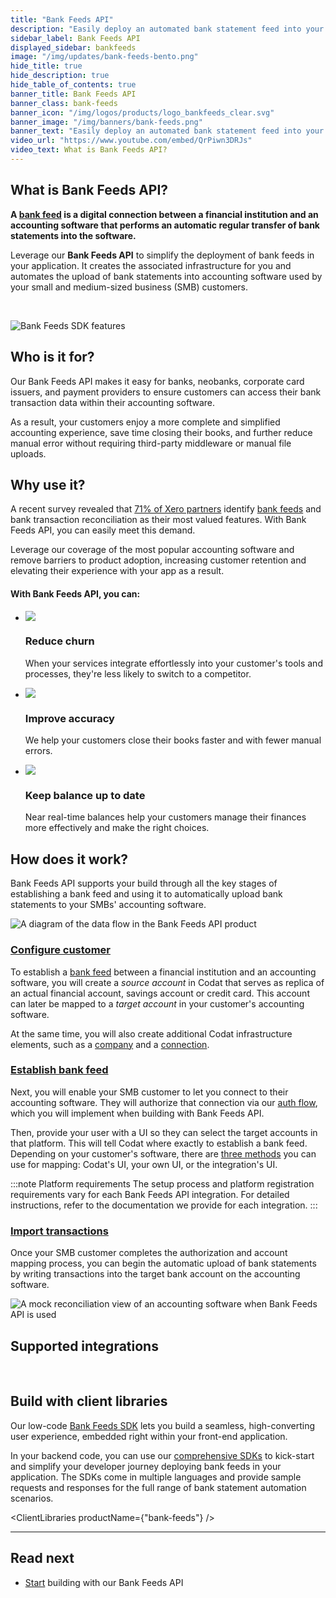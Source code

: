 ```yaml
---
title: "Bank Feeds API"
description: "Easily deploy an automated bank statement feed into your application to write bank transaction data into your customers' accounting software"
sidebar_label: Bank Feeds API
displayed_sidebar: bankfeeds
image: "/img/updates/bank-feeds-bento.png"
hide_title: true
hide_description: true
hide_table_of_contents: true
banner_title: Bank Feeds API
banner_class: bank-feeds
banner_icon: "/img/logos/products/logo_bankfeeds_clear.svg"
banner_image: "/img/banners/bank-feeds.png"
banner_text: "Easily deploy an automated bank statement feed into your application to write bank transaction data into your customers' accounting software"
video_url: "https://www.youtube.com/embed/QrPiwn3DRJs"
video_text: What is Bank Feeds API?
---
```



## What is Bank Feeds API?

**A [bank feed](../terms/bank-feed) is a digital connection between a financial institution and an accounting software that performs an automatic regular transfer of bank statements into the software.**

Leverage our **Bank Feeds API** to simplify the deployment of bank feeds in your application. It creates the associated infrastructure for you and automates the upload of bank statements into accounting software used by your small and medium-sized business (SMB) customers.

<br/>

![Bank Feeds SDK features](/img/updates/bank-feeds-bento.png)

## Who is it for?

Our Bank Feeds API makes it easy for banks, neobanks, corporate card issuers, and payment providers to ensure customers can access their bank transaction data within their accounting software.

As a result, your customers enjoy a more complete and simplified accounting experience, save time closing their books, and further reduce manual error without requiring third-party middleware or manual file uploads.

## Why use it?

A recent survey revealed that [71% of Xero partners](https://www.xero.com/blog/2019/01/new-bank-feeds-process/) identify [bank feeds](../terms/bank-feed) and bank transaction reconciliation as their most valued features. With Bank Feeds API, you can easily meet this demand.

Leverage our coverage of the most popular accounting software and remove barriers to product adoption, increasing customer retention and elevating their experience with your app as a result.

#### With Bank Feeds API, you can:

<ul className="card-container col-3">
  <li className="card">
    <div className="header">
      <img
        src="/img/wp-icons/copy-feature-bullet.svg"
        className="mini-icon"
      />
      <h3>Reduce churn</h3>
    </div>
    <p>
      When your services integrate effortlessly into your customer's tools and processes, they're less likely to switch to a competitor.
    </p>
  </li>
  <li className="card">
    <div className="header">
      <img
        src="/img/wp-icons/copy-feature-bullet.svg"
        className="mini-icon"
      />
      <h3>Improve accuracy</h3>
    </div>
    <p>
      We help your customers close their books faster and with fewer manual errors.
    </p>
  </li>
    <li className="card">
    <div className="header">
      <img
        src="/img/wp-icons/copy-feature-bullet.svg"
        className="mini-icon"
      />
      <h3>Keep balance up to date</h3>
    </div>
    <p>
      Near real-time balances help your customers manage their finances more effectively and make the right choices.
    </p>
  </li>
</ul>

## How does it work?

Bank Feeds API supports your build through all the key stages of establishing a bank feed and using it to automatically upload bank statements to your SMBs' accounting software.

![A diagram of the data flow in the Bank Feeds API product](/img/bank-feeds/bankfeeds-process-flow.png)

### [Configure customer](/bank-feeds/create-account)

To establish a [bank feed](../terms/bank-feed) between a financial institution and an accounting software, you will create a _source account_ in Codat that serves as replica of an actual financial account, savings account or credit card. This account can later be mapped to a _target account_ in your customer's accounting software.

At the same time, you will also create additional Codat infrastructure elements, such as a [company](../terms/company) and a [connection](../terms/connection).

### [Establish bank feed](/bank-feeds/mapping/overview)

Next, you will enable your SMB customer to let you connect to their accounting software. They will authorize that connection via our [auth flow](/auth-flow/overview), which you will implement when building with Bank Feeds API.

Then, provide your user with a UI so they can select the target accounts in that platform. This will tell Codat where exactly to establish a bank feed. Depending on your customer's software, there are [three methods](/bank-feeds/mapping/overview) you can use for mapping: Codat's UI, your own UI, or the integration's UI.

:::note Platform requirements
The setup process and platform registration requirements vary for each Bank Feeds API integration. For detailed instructions, refer to the documentation we provide for each integration.
:::

### [Import transactions](/bank-feeds/pushing-transactions)

Once your SMB customer completes the authorization and account mapping process, you can begin the automatic upload of bank statements by writing transactions into the target bank account on the accounting software.

![A mock reconciliation view of an accounting software when Bank Feeds API is used](/img/bank-feeds/bankfeeds-reconciliation-view.png)

## Supported integrations
<br/>

<IntegrationsList integrations={bankfeedsIntegrations}/>

## Build with client libraries

Our low-code [Bank Feeds SDK](/bank-feeds/create-account) lets you build a seamless, high-converting user experience, embedded right within your front-end application.

In your backend code, you can use our [comprehensive SDKs](/get-started/libraries) to kick-start and simplify your developer journey deploying bank feeds in your application.
The SDKs come in multiple languages and provide sample requests and responses for the full range of bank statement automation scenarios.

<ClientLibraries productName={"bank-feeds"} />

---

## Read next

* [Start](/bank-feeds/setup) building with our Bank Feeds API
